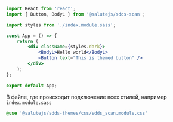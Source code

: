 
<TipCssModules isSass/>

```jsx
import React from 'react';
import { Button, BodyL } from '@salutejs/sdds-scan';

import styles from './index.module.sass';

const App = () => {
    return (
        <div className={styles.dark}>
            <BodyL>Hello world</BodyL>
            <Button text="This is themed button" />
        </div>
    );
};

export default App;
```

В файле, где происходит подключение всех стилей, например `index.module.sass`

```sass
@use '@salutejs/sdds-themes/css/sdds_scan.module.css'
```
